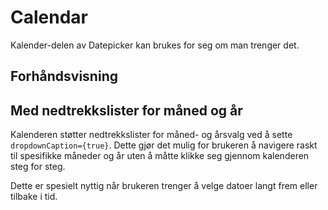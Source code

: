 
<Meta of={CalendarStories} />

# Calendar

Kalender-delen av Datepicker kan brukes for seg om man trenger det.

## Forhåndsvisning

<Canvas of={CalendarStories.Standard} />
<Controls of={CalendarStories.Standard} />

## Med nedtrekkslister for måned og år

Kalenderen støtter nedtrekkslister for måned- og årsvalg ved å sette `dropdownCaption={true}`. Dette gjør det mulig for brukeren å navigere raskt til spesifikke måneder og år uten å måtte klikke seg gjennom kalenderen steg for steg. 

Dette er spesielt nyttig når brukeren trenger å velge datoer langt frem eller tilbake i tid.

<Canvas of={CalendarStories.WithDropdownCaption} />
